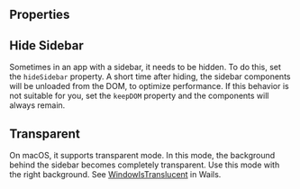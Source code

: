 
<Meta of={Stories} />

<Intro name="SidebarLayout" description="A surface for apps with sidebar." />

<Canvas>
  <Story of={Stories.Basic} />
</Canvas>

## Properties

<Props />

## Hide Sidebar

Sometimes in an app with a sidebar, it needs to be hidden. To do this, set the `hideSidebar` property. A short time after hiding, the sidebar components will be unloaded from the DOM, to optimize performance. If this behavior is not suitable for you, set the `keepDOM` property and the components will always remain.

<Canvas>
  <Story of={Stories.HideSidebar} />
</Canvas>

## Transparent

On macOS, it supports transparent mode. In this mode, the background behind the sidebar becomes completely transparent. Use this mode with the right background. See [WindowIsTranslucent](https://wails.io/docs/reference/options#windowistranslucent-1) in Wails.

<Canvas>
  <Story of={Stories.Transparent} />
</Canvas>

